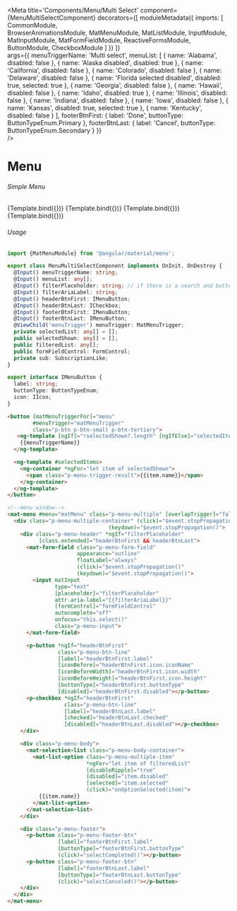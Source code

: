 



<Meta title='Components/Menu/Multi Select'
    component={MenuMultiSelectComponent}
    decorators={[
      moduleMetadata({
          imports: [
              CommonModule,            
              BrowserAnimationsModule,
              MatMenuModule,
              MatListModule,
              InputModule,
              MatInputModule,
              MatFormFieldModule,
              ReactiveFormsModule,
              ButtonModule,
              CheckboxModule
          ]
      })
    ]}  
    args={{
      menuTriggerName: 'Multi select',
      menuList: [
        { name: 'Alabama',
          disabled: false
        },
        { name: 'Alaska disabled',
          disabled: true
        },
        { name: 'California',
          disabled: false
        },
        { name: 'Colorado',
          disabled: false
        },
        { name: 'Delaware',
          disabled: false
        },
        { name: 'Florida selected disabled',
          disabled: true,
          selected: true
        },
        { name: 'Georgia',
          disabled: false
        },
        { name: 'Hawaii',
          disabled: false
        },
        { name: 'Idaho',
          disabled: true
        },
        { name: 'Illinois',
          disabled: false
        },
        { name: 'Indiana',
          disabled: false
        },
        { name: 'Iowa',
          disabled: false
        },
        { name: 'Kansas',
          disabled: true,
          selected: true
        },
        { name: 'Kentucky',
          disabled: false
        }
      ],
      footerBtnFirst: {
        label: 'Done',
        buttonType: ButtonTypeEnum.Primary
      },
      footerBtnLast: {
        label: 'Cancel',
        buttonType: ButtonTypeEnum.Secondary
      }
    }}  
 />

# Menu


###### Simple Menu
<Canvas>
  <Story name="Simple Multiselect"
    args={{ 
    }}>
    {Template.bind({})}
  </Story>
  <Story name="Multiselect with Filter"
    args={{ 
      menuTriggerName: 'Multi With Filter',
      inputAriaLabel: 'Find Label',
      filterPlaceholder: 'Find Label',
      footerBtnFirst: {
        label: 'Done',
        buttonType: ButtonTypeEnum.Primary
      },
      footerBtnLast: {
        label: 'Cancel',
        buttonType: ButtonTypeEnum.Secondary
      }
    }}>
    {Template.bind({})}
  </Story>
  <Story name="Multiselect with Filter & Buttons"
    args={{ 
      menuTriggerName: 'Multi With Filter & Buttons',
      inputAriaLabel: 'Find Label',
      filterPlaceholder: 'Find Label',
      footerBtnFirst: {
        label: 'Done',
        buttonType: ButtonTypeEnum.Primary
      },
      footerBtnLast: {
        label: 'Cancel',
        buttonType: ButtonTypeEnum.Secondary
      },
      headerBtnFirst: {
        label: 'Clear selected',
        buttonType: ButtonTypeEnum.Tertiary,
        icon: {
          iconName: 'eraser',
          width: '15',
          height: '15'
        }
      },
      headerBtnLast: {
        label: 'Not equal to'
      }
    }}>
    {Template.bind({})}
  </Story>
  <Story name="Multiselect with Filter & Disabled Buttons"
    args={{ 
      menuTriggerName: 'Multi With Filter & Disabled Buttons',
      inputAriaLabel: 'Find Label',
      filterPlaceholder: 'Find Label',
      footerBtnFirst: {
        label: 'Done',
        buttonType: ButtonTypeEnum.Primary
      },
      footerBtnLast: {
        label: 'Cancel',
        buttonType: ButtonTypeEnum.Secondary
      },
      headerBtnFirst: {
        label: 'Clear selected',
        buttonType: ButtonTypeEnum.Tertiary,
        icon: {
          iconName: 'eraser',
          width: '15',
          height: '15'
        },
        disabled: true
      },
      headerBtnLast: {
        label: 'Not equal to',
        disabled: true
      }
    }}>
    {Template.bind({})}
  </Story>
</Canvas>

###### Usage
```ts
import {MatMenuModule} from '@angular/material/menu';

export class MenuMultiSelectComponent implements OnInit, OnDestroy {
  @Input() menuTriggerName: string;
  @Input() menuList: any[];
  @Input() filterPlaceholder: string; // if there is a search and buttons
  @Input() filterAriaLabel: string;
  @Input() headerBtnFirst: IMenuButton;
  @Input() headerBtnLast: ICheckbox;
  @Input() footerBtnFirst: IMenuButton;
  @Input() footerBtnLast: IMenuButton;
  @ViewChild('menuTrigger') menuTrigger: MatMenuTrigger;
  private selectedList: any[] = [];
  public selectedShown: any[] = [];
  public filteredList: any[];
  public formFieldControl: FormControl;
  private sub: SubscriptionLike;
}

export interface IMenuButton {
  label: string;
  buttonType: ButtonTypeEnum;
  icon: IIcon;
}
```
```html
<button [matMenuTriggerFor]="menu"
        #menuTrigger="matMenuTrigger"
        class="p-btn p-btn-small p-btn-tertiary">
   <ng-template [ngIf]="!selectedShown?.length" [ngIfElse]="selectedItems">
    {{menuTriggerName}}
  </ng-template>

  <ng-template #selectedItems>
    <ng-container *ngFor="let item of selectedShown">
      <span class="p-menu-trigger-result">{{item.name}}</span>
    </ng-container>
  </ng-template>
</button>

<!--menu window-->
<mat-menu #menu="matMenu" class="p-menu-multiple" [overlapTrigger]="false">
  <div class="p-menu-multiple-container" (click)="$event.stopPropagation()"
                                (keydown)="$event.stopPropagation()">
    <div class="p-menu-header" *ngIf="filterPlaceholder"
          [class.extended]="headerBtnFirst && headerBtnLast">
      <mat-form-field class="p-menu-form-field"
                      appearance="outline"
                      floatLabel="always"
                      (click)="$event.stopPropagation()"
                      (keydown)="$event.stopPropagation()">
        <input matInput
               type="text"
               [placeholder]="filterPlaceholder"
               attr.aria-label="{{filterAriaLabel}}"
               [formControl]="formFieldControl"
               autocomplete="off"
               onfocus="this.select()"
               class="p-menu-input">
      </mat-form-field>

      <p-button *ngIf="headerBtnFirst"
                class="p-menu-btn-line"
                [label]="headerBtnFirst.label"
                [iconBefore]="headerBtnFirst.icon.iconName"
                [iconBeforeWidth]="headerBtnFirst.icon.width"
                [iconBeforeHeight]="headerBtnFirst.icon.height"
                [buttonType]="headerBtnFirst.buttonType"
                [disabled]="headerBtnFirst.disabled"></p-button>
      <p-checkbox *ngIf="headerBtnFirst"
                  class="p-menu-btn-line"
                  [label]="headerBtnLast.label"
                  [checked]="headerBtnLast.checked"
                  [disabled]="headerBtnLast.disabled"></p-checkbox>
    </div>

    <div class="p-menu-body">
      <mat-selection-list class="p-menu-body-container">
        <mat-list-option class="p-menu-multiple-item"
                         *ngFor="let item of filteredList"
                         [disableRipple]="true"
                         [disabled]="item.disabled"
                         [selected]="item.selected"
                         (click)="onOptionSelected(item)">
          {{item.name}}
        </mat-list-option>
      </mat-selection-list>
    </div>

    <div class="p-menu-footer">
      <p-button class="p-menu-footer-btn"
                [label]="footerBtnFirst.label"
                [buttonType]="footerBtnFirst.buttonType"
                (click)="selectCompleted()"></p-button>
      <p-button class="p-menu-footer-btn"
                [label]="footerBtnLast.label"
                [buttonType]="footerBtnLast.buttonType"
                (click)="selectCanceled()"></p-button>
    </div>
  </div>
</mat-menu>
```
